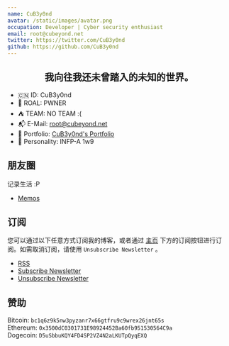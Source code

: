 ```yaml
---
name: CuB3y0nd
avatar: /static/images/avatar.png
occupation: Developer | Cyber security enthusiast
email: root@cubeyond.net
twitter: https://twitter.com/CuB3y0nd
github: https://github.com/CuB3y0nd
---
```


<h2>
  <center>我向往我还未曾踏入的未知的世界。</center>
</h2>

 - :cn: ID: CuB3y0nd
 - :test_tube: ROAL: PWNER
 - :tent: TEAM: NO TEAM :(
 - :mailbox_with_mail: E-Mail: [root@cubeyond.net](mailto:root@cubeyond.net)
 - :dart: Portfolio: [CuB3y0nd's Portfolio](https://www.cubeyond.net/)
 - :baby_chick: Personality: INFP-A 1w9

## 朋友圈

记录生活 :P

 - [Memos](https://memos.cubeyond.net)

## 订阅

您可以通过以下任意方式订阅我的博客，或者通过 [主页](https://www.cubeyond.net)
 下方的订阅按钮进行订阅。如需取消订阅，请使用 `Unsubscribe Newsletter` 。

 - [RSS](https://www.cubeyond.net/feed.xml)
 - [Subscribe Newsletter](http://eepurl.com/iIWyf6)
 - [Unsubscribe Newsletter](https://cubeyond.us8.list-manage.com/unsubscribe?u=c8b1285a6e1c06f40cde0e20c&id=8736c768bb)

## 赞助

Bitcoin: `bc1q6z9k5nw3pyzanr7x66gtfru9c9wrex26jnt65s`<br />
Ethereum: `0x3500dC0301731E98924452Ba60fb951530564C9a`<br />
Dogecoin: `D5uSbbuKQY4FD4SP2VZ4N2aLKUTpQyqEXQ`

